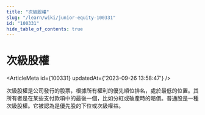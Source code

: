 ```yaml
---
title: "次級股權"
slug: "/learn/wiki/junior-equity-100331"
id: "100331"
hide_table_of_contents: true
---
```



# 次級股權

<ArticleMeta id={100331} updatedAt={'2023-09-26 13:58:47'} />
<div className='border-solid border-b border-t-0 my-4 border-[var(--ifm-color-gray-300)]' />

次級股權是公司發行的股票，根據所有權利的優先順位排名，處於最低的位置。其所有者是在某些支付款項中的最後一個，比如分紅或破產時的賠償。普通股是一種次級股權。它被認為是優先股的下位或次級權益。
